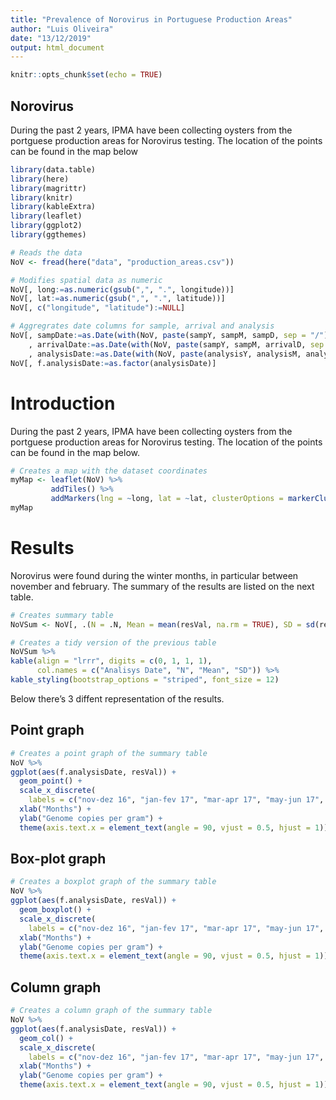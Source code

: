 ```yaml
---
title: "Prevalence of Norovirus in Portuguese Production Areas"
author: "Luis Oliveira"
date: "13/12/2019"
output: html_document
---
```


```r
knitr::opts_chunk$set(echo = TRUE)
```

## Norovirus
During the past 2 years, IPMA have been collecting oysters from the portguese production areas for Norovirus testing. The location of the points can be found in the map below

```r
library(data.table)
library(here)
library(magrittr)
library(knitr)
library(kableExtra)
library(leaflet)
library(ggplot2)
library(ggthemes)

# Reads the data
NoV <- fread(here("data", "production_areas.csv"))

# Modifies spatial data as numeric
NoV[, long:=as.numeric(gsub(",", ".", longitude))]
NoV[, lat:=as.numeric(gsub(",", ".", latitude))]
NoV[, c("longitude", "latitude"):=NULL]

# Aggregrates date columns for sample, arrival and analysis
NoV[, sampDate:=as.Date(with(NoV, paste(sampY, sampM, sampD, sep = "/")), "%Y/%m/%d")][
    , arrivalDate:=as.Date(with(NoV, paste(sampY, sampM, arrivalD, sep = "/")), "%Y/%m/%d")][
    , analysisDate:=as.Date(with(NoV, paste(analysisY, analysisM, analysisD, sep = "/")), "%Y/%m/%d")]
NoV[, f.analysisDate:=as.factor(analysisDate)]
```

# Introduction
During the past 2 years, IPMA have been collecting oysters from the portguese production areas for Norovirus testing. The location of the points can be found in the map below.

```r
# Creates a map with the dataset coordinates
myMap <- leaflet(NoV) %>% 
         addTiles() %>% 
         addMarkers(lng = ~long, lat = ~lat, clusterOptions = markerClusterOptions())
myMap
```

# Results
Norovirus were found during the winter months, in particular between november and february. The summary of the results are listed on the next table.
```r
# Creates summary table
NoVSum <- NoV[, .(N = .N, Mean = mean(resVal, na.rm = TRUE), SD = sd(resVal, na.rm = TRUE)), by = .(f.analysisDate)]

# Creates a tidy version of the previous table
NoVSum %>%
kable(align = "lrrr", digits = c(0, 1, 1, 1),
      col.names = c("Analisys Date", "N", "Mean", "SD")) %>%
kable_styling(bootstrap_options = "striped", font_size = 12)
```


Below there's 3 diffent representation of the results.

## Point graph
```r
# Creates a point graph of the summary table
NoV %>%
ggplot(aes(f.analysisDate, resVal)) +
  geom_point() +
  scale_x_discrete(
    labels = c("nov-dez 16", "jan-fev 17", "mar-apr 17", "may-jun 17", "jul-aug 17", "sep-oct 17", "nov-dez 17", "jan-fev 18", "mar-apr 18", "may-jun 18", "jul-aug 18", "sep-oct 18")) +
  xlab("Months") +
  ylab("Genome copies per gram") +
  theme(axis.text.x = element_text(angle = 90, vjust = 0.5, hjust = 1))
```

## Box-plot graph
```r
# Creates a boxplot graph of the summary table
NoV %>%
ggplot(aes(f.analysisDate, resVal)) +
  geom_boxplot() +
  scale_x_discrete(
    labels = c("nov-dez 16", "jan-fev 17", "mar-apr 17", "may-jun 17", "jul-aug 17", "sep-oct 17", "nov-dez 17", "jan-fev 18", "mar-apr 18", "may-jun 18", "jul-aug 18", "sep-oct 18")) +
  xlab("Months") +
  ylab("Genome copies per gram") +
  theme(axis.text.x = element_text(angle = 90, vjust = 0.5, hjust = 1))
```

## Column graph
```r
# Creates a column graph of the summary table
NoV %>%
ggplot(aes(f.analysisDate, resVal)) +
  geom_col() +
  scale_x_discrete(
    labels = c("nov-dez 16", "jan-fev 17", "mar-apr 17", "may-jun 17", "jul-aug 17", "sep-oct 17", "nov-dez 17", "jan-fev 18", "mar-apr 18", "may-jun 18", "jul-aug 18", "sep-oct 18")) +
  xlab("Months") +
  ylab("Genome copies per gram") +
  theme(axis.text.x = element_text(angle = 90, vjust = 0.5, hjust = 1))
```


